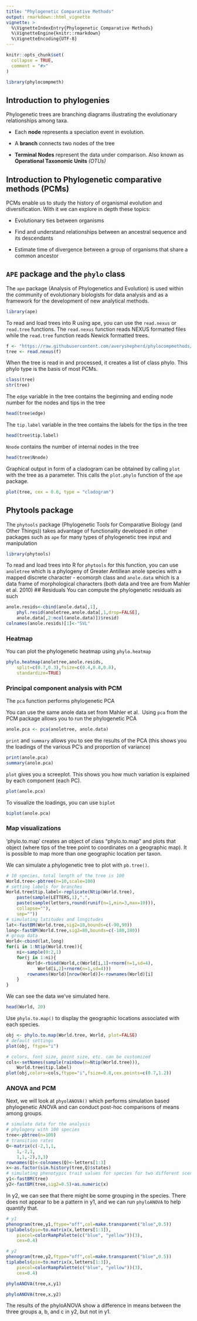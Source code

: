 ```yaml
---
title: "Phylogenetic Comparative Methods"
output: rmarkdown::html_vignette
vignette: >
  %\VignetteIndexEntry{Phylogenetic Comparative Methods}
  %\VignetteEngine{knitr::rmarkdown}
  %\VignetteEncoding{UTF-8}
---
```


```r
knitr::opts_chunk$set(
  collapse = TRUE,
  comment = "#>"
)
```

```r
library(phylocompmeth)
```

## Introduction to phylogenies
Phylogenetic trees are branching diagrams illustrating the evolutionary relationships among taxa. 

* Each **node** represents a speciation event in evolution.

* A **branch** connects two nodes of the tree

* **Terminal Nodes** represent the data under comparison. Also known as **Operational Taxonomic Units** *(OTUs)*

## Introduction to Phylogenetic comparative methods (PCMs)
PCMs enable us to study the history of organismal evolution and diversification. With it we can explore in depth these topics:

* Evolutionary ties between organisms

* Find and understand relationships between an ancestral sequence and its descendants

* Estimate time of divergence between a group of organisms that share a common ancestor

## <code>APE</code> package and the <code>phylo</code> class
The <code>ape</code> package (Analysis of Phylogenetics and Evolution) is used within the community of evolutionary biologists for data analysis and as a framework for the development of new analytical methods.
```r
library(ape)
```

To read and load trees into R using ape, you can use the <code>read.nexus</code> or <code>read.tree</code> functions. The <code>read.nexus</code> function reads NEXUS formatted files while the <code>read.tree</code> function reads Newick formatted trees.
```r
f <- "https://raw.githubusercontent.com/averyshepherd/phylocompmethods/main/Potential%20Nexus%20Files/T6506.nex"
tree <- read.nexus(f)
```

When the tree is read in and processed, it creates a list of class phylo. This phylo type is the basis of most PCMs. 
```r
class(tree)
str(tree)
```

The <code>edge</code> variable in the tree contains the beginning and ending node number for the nodes and tips in the tree
```r
head(tree$edge)
```

The <code>tip.label</code> variable in the tree contains  the labels for the tips in the tree
```r
head(tree$tip.label)
```

<code>Nnode</code> contains the number of internal nodes in the tree
```r
head(tree$Nnode)
```

Graphical output in form of a cladogram can be obtained by calling <code>plot</code> with the tree as a parameter. This calls the <code>plot.phylo</code> function of the <code>ape</code> package. 
```r
plot(tree, cex = 0.6, type = "cladogram")
```

## Phytools package
The <code>phytools</code> package (Phylogenetic Tools for Comparative Biology (and Other Things)) takes advantage of functionality developed in other packages such as <code>ape</code> for many types of phylogenetic tree input and manipulation 
```r
library(phytools)
```

To read and load trees into R for <code>phytools</code> for this function, you can use <code>anoletree</code> which is a phylogeny of Greater Antillean anole species with a mapped discrete character - ecomorph class and <code>anole.data</code> which is a data frame of morphological characters (both data and tree are from Mahler et al. 2010)
## Residuals
You can compute the phylogenetic residuals as such
```r
anole.resids<-cbind(anole.data[,1],
    phyl.resid(anoletree,anole.data[,1,drop=FALSE],
    anole.data[,2:ncol(anole.data)])$resid)
colnames(anole.resids)[1]<-"SVL"
```

### Heatmap
You can plot the phylogenetic heatmap using <code>phylo.heatmap</code>
```r
phylo.heatmap(anoletree,anole.resids,
    split=c(0.7,0.3),fsize=c(0.4,0.8,0.8),
    standardize=TRUE)
```


### Principal component analysis with PCM
The <code>pca</code> function performs phylogenetic PCA

You can use the same anole data set from Mahler et al. 
Using <code>pca</code> from the PCM package allows you to run the phylogenetic PCA 
```r
anole.pca <- pca(anoletree, anole.data)
```

<code>print</code> and <code>summary</code> allows you to see the results of the PCA (this shows you the loadings of the various PC's and proportion of variance)

```r
print(anole.pca)
summary(anole.pca)
```

<code>plot</code> gives you a screeplot. This shows you how much variation is explained by each component (each PC).
```r
plot(anole.pca)
```

To visualize the loadings, you can use <code>biplot</code>

```r
biplot(anole.pca)
```


### Map visualizations
'phylo.to.map' creates an object of class "phylo.to.map" and plots that object (where tips of the tree point to coordinates on a geographic map). It is possible to map more than one geographic location per taxon.

We can simulate a phylogenetic tree to plot with <code>pb.tree()</code>.
```r
# 10 species, total length of the tree is 100
World.tree<-pbtree(n=10,scale=100)
# setting labels for branches
World.tree$tip.label<-replicate(Ntip(World.tree),
    paste(sample(LETTERS,1),".",
    paste(sample(letters,round(runif(n=1,min=3,max=10))),
    collapse=""),
    sep=""))
# simulating latitudes and longitudes
lat<-fastBM(World.tree,sig2=10,bounds=c(-90,90))
long<-fastBM(World.tree,sig2=80,bounds=c(-180,180))
# group data
World<-cbind(lat,long)
for(i in 1:Ntip(World.tree)){
    ni<-sample(0:2,1)
    for(j in 1:ni){ 
        World<-rbind(World,c(World[i,1]+rnorm(n=1,sd=4),
            World[i,2]+rnorm(n=1,sd=4)))
        rownames(World)[nrow(World)]<-rownames(World)[i]
    }
}

```

We can see the data we've simulated here.
```r
head(World, 20)
```

Use <code>phylo.to.map()</code> to display the geographic locations associated with each species.
```r
obj <- phylo.to.map(World.tree, World, plot=FALSE)
# default settings
plot(obj, ftype="i")

# colors, font size, point size, etc. can be customized
cols<-setNames(sample(rainbow(n=Ntip(World.tree))),
    World.tree$tip.label)
plot(obj,colors=cols,ftype="i",fsize=0.8,cex.points=c(0.7,1.2))
```

### ANOVA and PCM
Next, we will look at <code>phyolANOVA()</code> which performs simulation based phylogenetic ANOVA and can conduct post-hoc comparisons of means among groups.

```r
# simulate data for the analysis
# phylogeny with 100 species
tree<-pbtree(n=100)
# transition rates
Q<-matrix(c(-2,1,1,
    1,-2,1,
    1,1,-2),3,3)
rownames(Q)<-colnames(Q)<-letters[1:3]
x<-as.factor(sim.history(tree,Q)$states)
# simulating phenotypic trait values for species for two different scenarios
y1<-fastBM(tree)
y2<-fastBM(tree,sig2=0.5)+as.numeric(x)
```

In y2, we can see that there might be some grouping in the species. There does not appear to be a pattern in y1, and we can run <code>phyloANOVA</code> to help quantify that.
```r
# y1
phenogram(tree,y1,ftype="off",col=make.transparent("blue",0.5))
tiplabels(pie=to.matrix(x,letters[1:3]),
    piecol=colorRampPalette(c("blue", "yellow"))(3),
    cex=0.4)

# y2
phenogram(tree,y2,ftype="off",col=make.transparent("blue",0.5))
tiplabels(pie=to.matrix(x,letters[1:3]),
    piecol=colorRampPalette(c("blue", "yellow"))(3),
    cex=0.4)
```

```r
phyloANOVA(tree,x,y1)

phyloANOVA(tree,x,y2)
```

The results of the phyloANOVA show a difference in means between the three groups a, b, and c in y2, but not in y1.
